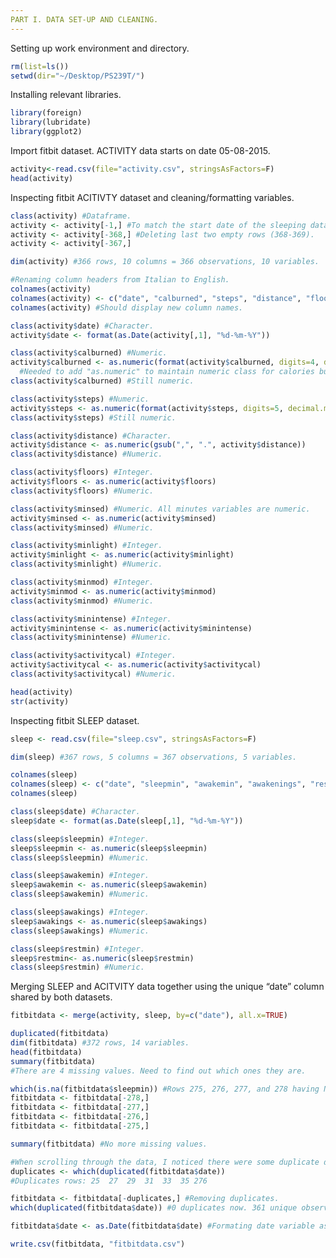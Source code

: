```yaml
---
PART I. DATA SET-UP AND CLEANING.
---
```


Setting up work environment and directory.
```r
rm(list=ls())
setwd(dir="~/Desktop/PS239T/")
```

Installing relevant libraries. 
```r
library(foreign)
library(lubridate)
library(ggplot2)
```

Import fitbit dataset. ACTIVITY data starts on date 05-08-2015. 
```r
activity<-read.csv(file="activity.csv", stringsAsFactors=F)
head(activity)
```

Inspecting fitbit ACITIVTY dataset and cleaning/formatting variables.
```r
class(activity) #Dataframe.
activity <- activity[-1,] #To match the start date of the sleeping data. 
activity <- activity[-368,] #Deleting last two empty rows (368-369). 
activity <- activity[-367,]

dim(activity) #366 rows, 10 columns = 366 observations, 10 variables.

#Renaming column headers from Italian to English.
colnames(activity) 
colnames(activity) <- c("date", "calburned", "steps", "distance", "floors", "minsed", "minlight", "minmod", "minintense", "activitycal")
colnames(activity) #Should display new column names.

class(activity$date) #Character.
activity$date <- format(as.Date(activity[,1], "%d-%m-%Y"))

class(activity$calburned) #Numeric.
activity$calburned <- as.numeric(format(activity$calburned, digits=4, decimal.mark=""))
  #Needed to add "as.numeric" to maintain numeric class for calories burned.
class(activity$calburned) #Still numeric.

class(activity$steps) #Numeric.
activity$steps <- as.numeric(format(activity$steps, digits=5, decimal.mark=""))
class(activity$steps) #Still numeric.

class(activity$distance) #Character.
activity$distance <- as.numeric(gsub(",", ".", activity$distance))
class(activity$distance) #Numeric.

class(activity$floors) #Integer.
activity$floors <- as.numeric(activity$floors) 
class(activity$floors) #Numeric.

class(activity$minsed) #Numeric. All minutes variables are numeric.
activity$minsed <- as.numeric(activity$minsed) 
class(activity$minsed) #Numeric.

class(activity$minlight) #Integer.
activity$minlight <- as.numeric(activity$minlight) 
class(activity$minlight) #Numeric.

class(activity$minmod) #Integer.
activity$minmod <- as.numeric(activity$minmod) 
class(activity$minmod) #Numeric.

class(activity$minintense) #Integer.
activity$minintense <- as.numeric(activity$minintense) 
class(activity$minintense) #Numeric.

class(activity$activitycal) #Integer.
activity$activitycal <- as.numeric(activity$activitycal) 
class(activity$activitycal) #Numeric.

head(activity)
str(activity)
```

Inspecting fitbit SLEEP dataset.
```r
sleep <- read.csv(file="sleep.csv", stringsAsFactors=F)

dim(sleep) #367 rows, 5 columns = 367 observations, 5 variables.

colnames(sleep) 
colnames(sleep) <- c("date", "sleepmin", "awakemin", "awakenings", "restmin")
colnames(sleep)

class(sleep$date) #Character.
sleep$date <- format(as.Date(sleep[,1], "%d-%m-%Y"))

class(sleep$sleepmin) #Integer.
sleep$sleepmin <- as.numeric(sleep$sleepmin) 
class(sleep$sleepmin) #Numeric.

class(sleep$awakemin) #Integer.
sleep$awakemin <- as.numeric(sleep$awakemin) 
class(sleep$awakemin) #Numeric.

class(sleep$awakings) #Integer.
sleep$awakings <- as.numeric(sleep$awakings) 
class(sleep$awakings) #Numeric.

class(sleep$restmin) #Integer.
sleep$restmin<- as.numeric(sleep$restmin) 
class(sleep$restmin) #Numeric.
```

Merging SLEEP and ACITVITY data together using the unique "date" column shared by both datasets.
```r
fitbitdata <- merge(activity, sleep, by=c("date"), all.x=TRUE)

duplicated(fitbitdata)
dim(fitbitdata) #372 rows, 14 variables. 
head(fitbitdata)
summary(fitbitdata)
#There are 4 missing values. Need to find out which ones they are.

which(is.na(fitbitdata$sleepmin)) #Rows 275, 276, 277, and 278 having NA values.
fitbitdata <- fitbitdata[-278,]
fitbitdata <- fitbitdata[-277,]
fitbitdata <- fitbitdata[-276,]
fitbitdata <- fitbitdata[-275,]

summary(fitbitdata) #No more missing values. 

#When scrolling through the data, I noticed there were some duplicate dates. Now I need to see which rows have duplicate dates and remove them.
duplicates <- which(duplicated(fitbitdata$date))
#Duplicates rows: 25  27  29  31  33  35 276

fitbitdata <- fitbitdata[-duplicates,] #Removing duplicates.
which(duplicated(fitbitdata$date)) #0 duplicates now. 361 unique observations for 364 days between May 9 2015 and May 7 2016.

fitbitdata$date <- as.Date(fitbitdata$date) #Formating date variable as date.

write.csv(fitbitdata, "fitbitdata.csv")

```
